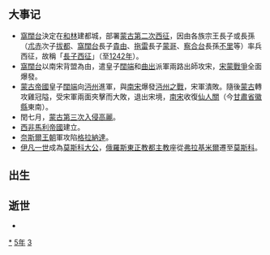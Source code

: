 {{yearTOC|1235|南宋'''[[端平|端平]]二年'''；大理'''[[仁壽_(大理)|仁壽]]九年'''；越南'''[[天應政平|天應政平]]四年'''；日本'''[[文曆|文曆]]二年'''，'''[[嘉禎|嘉禎]]元年'''}}
== 大事记 ==
*[[窩闊台|窩闊台]]決定在[[和林|和林]]建都城，部署[[蒙古第二次西征|蒙古第二次西征]]，因由各族宗王長子或長孫（[[朮赤|朮赤]]次子[[拔都|拔都]]、[[窩闊台|窩闊台]]長子[[貴由|貴由]]、[[拖雷|拖雷]]長子[[蒙哥|蒙哥]]、[[察合台|察合台]]長孫[[不里|不里]]等）率兵西征，故稱「[[長子西征|長子西征]]」（至[[1242年|1242年]]）。
*[[窩闊台|窩闊台]]以南宋背盟為由，遣皇子[[闊端|闊端]]和[[曲出|曲出]]派軍兩路出師攻宋，[[宋蒙戰爭|宋蒙戰爭]]全面爆發。
*[[蒙古帝國|蒙古帝國]]皇子[[闊端|闊端]]向[[沔州|沔州]]進軍，與[[南宋|南宋]]爆發[[沔州之戰|沔州之戰]]，宋軍潰敗。隨後[[蒙古|蒙古]]轉攻雞冠隘，受宋軍兩面夾擊而大敗，退出宋境，[[南宋|南宋]]收復[[仙人關|仙人關]]（今[[甘肅省|甘肅省]][[徽縣|徽縣]]東南）。
*閏七月，[[蒙古第三次入侵高麗|蒙古第三次入侵高麗]]。
*[[西非|西非]][[馬利帝國|馬利帝國]]建立。
*[[奈斯爾王朝|奈斯爾王朝]]軍攻陷[[格拉納達|格拉納達]]。 
*[[伊凡一世|伊凡一世]]成為[[莫斯科大公|莫斯科大公]]，[[俄羅斯|俄羅斯]][[東正教|東正教]][[都主教|都主教]]座從[[弗拉基米尔_(俄罗斯)|弗拉基米爾]]遷至[[莫斯科|莫斯科]]。

== 出生 ==

== 逝世 ==
{{Wikisource year mention}}
*

[[Category:1235年|*]]
[[Category:1230年代|5年]]
[[Category:13世纪各年|3]]